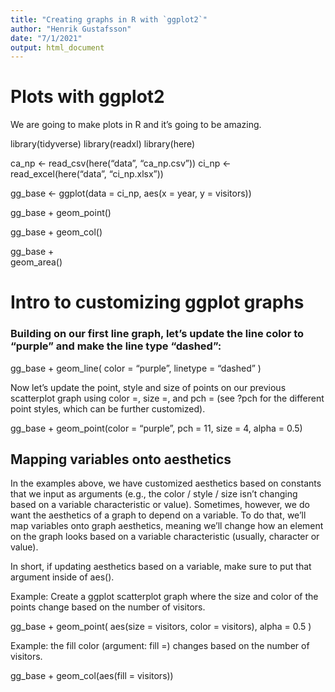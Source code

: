 ```yaml
---
title: "Creating graphs in R with `ggplot2`"
author: "Henrik Gustafsson"
date: "7/1/2021"
output: html_document
---
```


# Plots with ggplot2

We are going to make plots in R and it's going to be amazing.

library(tidyverse)
library(readxl)
library(here)

ca_np <- read_csv(here("data", "ca_np.csv"))
ci_np <- read_excel(here("data", "ci_np.xlsx"))

gg_base <- ggplot(data = ci_np, aes(x = year, y = visitors))

gg_base +
  geom_point()

gg_base +
  geom_col()

gg_base +  
  geom_area()

# Intro to customizing ggplot graphs

### Building on our first line graph, let’s update the line color to “purple” and make the line type “dashed”:

gg_base +
  geom_line(
    color = "purple",
    linetype = "dashed"
  )

Now let’s update the point, style and size of points on our previous scatterplot graph using color =, size =, and pch = (see ?pch for the different point styles, which can be further customized).

gg_base + 
  geom_point(color = "purple",
             pch = 11,
             size = 4,
             alpha = 0.5)


## Mapping variables onto aesthetics

In the examples above, we have customized aesthetics based on constants that we input as arguments (e.g., the color / style / size isn’t changing based on a variable characteristic or value). Sometimes, however, we do want the aesthetics of a graph to depend on a variable. To do that, we’ll map variables onto graph aesthetics, meaning we’ll change how an element on the graph looks based on a variable characteristic (usually, character or value).

In short, if updating aesthetics based on a variable, make sure to put that argument inside of aes().

Example: Create a ggplot scatterplot graph where the size and color of the points change based on the number of visitors.

gg_base + 
  geom_point(
    aes(size = visitors,
        color = visitors),
    alpha = 0.5
  )
  
Example: the fill color (argument: fill =) changes based on the number of visitors.

gg_base + 
  geom_col(aes(fill = visitors))
  













